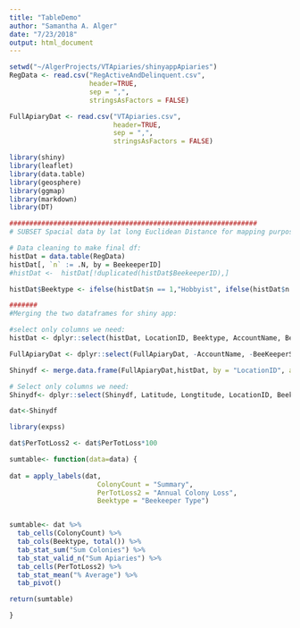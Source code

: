 ```yaml
---
title: "TableDemo"
author: "Samantha A. Alger"
date: "7/23/2018"
output: html_document
---
```


```r

setwd("~/AlgerProjects/VTApiaries/shinyappApiaries")
RegData <- read.csv("RegActiveAndDelinquent.csv", 
                    header=TRUE, 
                    sep = ",", 
                    stringsAsFactors = FALSE)

FullApiaryDat <- read.csv("VTApiaries.csv", 
                          header=TRUE, 
                          sep = ",", 
                          stringsAsFactors = FALSE)

library(shiny)
library(leaflet)
library(data.table)
library(geosphere)
library(ggmap)
library(markdown)
library(DT)

##############################################################
# SUBSET Spacial data by lat long Euclidean Distance for mapping purposes:

# Data cleaning to make final df:
histDat = data.table(RegData)
histDat[, `n` := .N, by = BeekeeperID]
#histDat <-  histDat[!duplicated(histDat$BeekeeperID),]

histDat$Beektype <- ifelse(histDat$n == 1,"Hobbyist", ifelse(histDat$n <=5, "Sideliner", "Commercial"))

####### 
#Merging the two dataframes for shiny app:

#select only columns we need:
histDat <- dplyr::select(histDat, LocationID, Beektype, AccountName, BeeKeeperStatus, n)

FullApiaryDat <- dplyr::select(FullApiaryDat, -AccountName, -BeeKeeperStatus)

Shinydf <- merge.data.frame(FullApiaryDat,histDat, by = "LocationID", all.y = TRUE)

# Select only columns we need:
Shinydf<- dplyr::select(Shinydf, Latitude, Longtitude, LocationID, BeekeeperID, PaPlantsID, AccountName, City, BeePurchaseVendorName, MiteCounts,ColonyCount, PerTotLoss, BeeKeeperStatus, n, Beektype)

dat<-Shinydf

library(expss)

dat$PerTotLoss2 <- dat$PerTotLoss*100

sumtable<- function(data=data) {
  
dat = apply_labels(dat,
                      ColonyCount = "Summary",
                      PerTotLoss2 = "Annual Colony Loss",
                      Beektype = "Beekeeper Type")


sumtable<- dat %>%
  tab_cells(ColonyCount) %>%
  tab_cols(Beektype, total()) %>%
  tab_stat_sum("Sum Colonies") %>%
  tab_stat_valid_n("Sum Apiaries") %>%
  tab_cells(PerTotLoss2) %>%
  tab_stat_mean("% Average") %>%
  tab_pivot()

return(sumtable)

}
```
